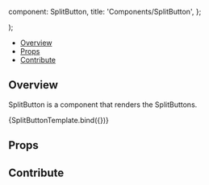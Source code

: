 

  component: SplitButton,
  title: 'Components/SplitButton',
};

<Meta title="Components/SplitButton" component={SplitButton} />

  <div className="h-32 bg-primary-dark">
    <SplitButton {...args} />
  </div>
);

<Heading
  title="SplitButton"
  componentRelativePath="SplitButton/SplitButton.jsx"
/>

- [Overview](#overview)
- [Props](#props)
- [Contribute](#contribute)

## Overview

SplitButton is a component that renders the SplitButtons.

<Canvas>
  <Story
    name="Overview"
    args={{
      primary: {
        id: 'Length',
        icon: 'tool-length',
        label: 'Length',
        type: 'tool',
        commandName: undefined,
        commandOptions: { toolName: 'Length' },
        tooltip: 'Length',
      },
      bState: {},
      secondary: {
        icon: 'chevron-down',
        label: '',
        isActive: true,
        tooltip: 'More Measure Tools',
      },
      items: [
        {
          id: 'Bidirectional',
          icon: 'tool-bidirectional',
          label: 'Bidirectional',
          type: 'tool',
          commandName: undefined,
          commandOptions: { toolName: 'Bidirectional' },
          tooltip: 'Bidirectional',
        },
      ],
    }}
  >
    {SplitButtonTemplate.bind({})}
  </Story>
</Canvas>

## Props

<ArgsTable of={SplitButton} />

## Contribute

<Footer componentRelativePath="SplitButton/__stories__/SplitButton.stories.mdx" />
